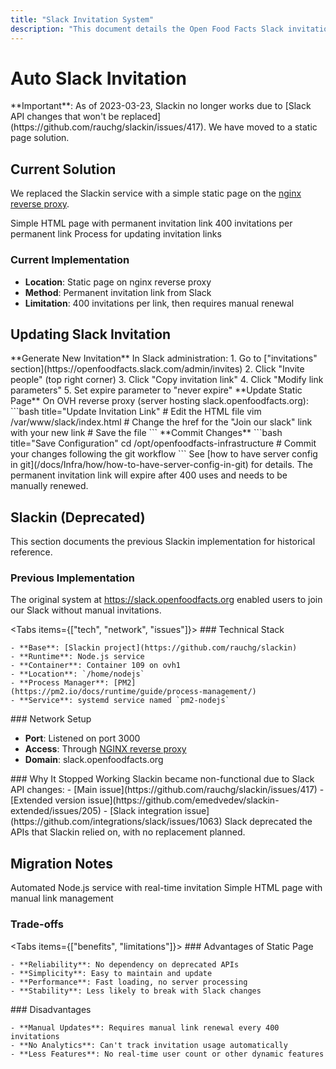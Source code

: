 ```yaml
---
title: "Slack Invitation System"
description: "This document details the Open Food Facts Slack invitation system, including the deprecated Slackin tool and the current static page approach. It provides instructions for updating the Slack invitation link and explains the previous Node.js service setup."
---
```



# Auto Slack Invitation

<Callout type="warning">
  **Important**: As of 2023-03-23, Slackin no longer works due to [Slack API
  changes that won't be replaced](https://github.com/rauchg/slackin/issues/417).
  We have moved to a static page solution.
</Callout>

## Current Solution

We replaced the Slackin service with a simple static page on the [nginx reverse proxy](/docs/Infra/networking/nginx-reverse-proxy).

<Cards>
  <Card title="Static Page" href="#current-implementation">
    Simple HTML page with permanent invitation link
  </Card>
  <Card title="Invitation Limits">
    400 invitations per permanent link
  </Card>
  <Card title="Link Updates" href="#updating-slack-invitation">
    Process for updating invitation links
  </Card>
</Cards>

### Current Implementation

- **Location**: Static page on nginx reverse proxy
- **Method**: Permanent invitation link from Slack
- **Limitation**: 400 invitations per link, then requires manual renewal

## Updating Slack Invitation

<Steps>
  <Step>
    **Generate New Invitation** In Slack administration: 1. Go to ["invitations"
    section](https://openfoodfacts.slack.com/admin/invites) 2. Click "Invite
    people" (top right corner) 3. Click "Copy invitation link" 4. Click "Modify
    link parameters" 5. Set expire parameter to "never expire"
  </Step>

<Step>
  **Update Static Page** On OVH reverse proxy (server hosting
  slack.openfoodfacts.org):
  ```bash title="Update Invitation Link"
  # Edit the HTML file
  vim /var/www/slack/index.html
  # Change the href for the "Join our slack" link with your new link
  # Save the file
  ```
</Step>

  <Step>
    **Commit Changes**
    ```bash title="Save Configuration"
    cd /opt/openfoodfacts-infrastructure
    # Commit your changes following the git workflow
    ```
    See [how to have server config in
    git](/docs/Infra/how/how-to-have-server-config-in-git) for details.
  </Step>
</Steps>

<Callout type="info">
  The permanent invitation link will expire after 400 uses and needs to be
  manually renewed.
</Callout>

## Slackin (Deprecated)

<Callout type="info">
  This section documents the previous Slackin implementation for historical
  reference.
</Callout>

### Previous Implementation

The original system at https://slack.openfoodfacts.org enabled users to join our Slack without manual invitations.

<Tabs items={["tech", "network", "issues"]}>
  <Tab value="tech">
    ### Technical Stack
    
    - **Base**: [Slackin project](https://github.com/rauchg/slackin)
    - **Runtime**: Node.js service
    - **Container**: Container 109 on ovh1
    - **Location**: `/home/nodejs`
    - **Process Manager**: [PM2](https://pm2.io/docs/runtime/guide/process-management/)
    - **Service**: systemd service named `pm2-nodejs`
  </Tab>

<Tab value="network">
  ### Network Setup
  
  - **Port**: Listened on port 3000
  - **Access**: Through [NGINX reverse proxy](/docs/Infra/networking/nginx-reverse-proxy)
  - **Domain**: slack.openfoodfacts.org
</Tab>

  <Tab value="issues">
    ### Why It Stopped Working
    <Callout type="warning">
      Slackin became non-functional due to Slack API changes:
    </Callout>
    - [Main issue](https://github.com/rauchg/slackin/issues/417) 
    - [Extended version issue](https://github.com/emedvedev/slackin-extended/issues/205) 
    - [Slack integration issue](https://github.com/integrations/slack/issues/1063) Slack deprecated the APIs that Slackin relied on, with no replacement planned.
  </Tab>
</Tabs>

## Migration Notes

<Cards>
  <Card title="From Slackin" href="#slackin-deprecated">
    Automated Node.js service with real-time invitation
  </Card>
  <Card title="To Static Page" href="#current-solution">
    Simple HTML page with manual link management
  </Card>
</Cards>

### Trade-offs

<Tabs items={["benefits", "limitations"]}>
  <Tab value="benefits">
    ### Advantages of Static Page
    
    - **Reliability**: No dependency on deprecated APIs
    - **Simplicity**: Easy to maintain and update
    - **Performance**: Fast loading, no server processing
    - **Stability**: Less likely to break with Slack changes
  </Tab>

  <Tab value="limitations">
    ### Disadvantages
    
    - **Manual Updates**: Requires manual link renewal every 400 invitations
    - **No Analytics**: Can't track invitation usage automatically
    - **Less Features**: No real-time user count or other dynamic features
  </Tab>
</Tabs>
